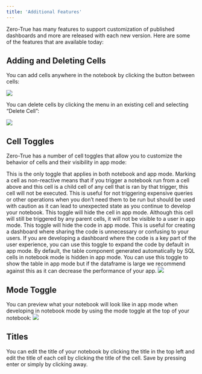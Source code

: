 ```yaml
---
title: 'Additional Features'
---
```


<Note>
  Zero-True has many features to support customization of published dashboards and more are released with each new version. Here are some of the features that are available today:
</Note>

## Adding and Deleting Cells

You can add cells anywhere in the notebook by clicking the button between cells:

<Frame>
  <img src="/images/cell_features.png" />
</Frame>

You can delete cells by clicking the menu in an existing cell and selecting “Delete Cell”:

<Frame>
  <img src="/images/delete_cell.png" />
</Frame>

## Cell Toggles

<Info>Zero-True has a number of cell toggles that allow you to customize the behavior of cells and their visibility in app mode:</Info>


<Steps>
  <Step title="Non-Reactive (Python/SQL cells)">
    This is the only toggle that applies in both notebook and app mode. Marking a cell as non-reactive means that if you trigger a notebook run from a cell above and this cell is a child cell of any cell that is ran by that trigger, this cell will not be executed. This is useful for not triggering expensive queries or other operations when you don’t need them to be run but should be used with caution as it can lead to unexpected state as you continue to develop your notebook.
  </Step>
  <Step title="Hide Cell (All cells)">
    This toggle will hide the cell in app mode. Although this cell will still be triggered by any parent cells, it will not be visible to a user in app mode.
  </Step>
  <Step title="Hide Code (Python/SQL cells)">
    This toggle will hide the code in app mode. This is useful for creating a dashboard where sharing the code is unnecessary or confusing to your users.
  </Step>
  <Step title="Expand Code (Python/SQL cells)">
    If you are developing a dashboard where the code is a key part of the user experience, you can use this toggle to expand the code by default in app mode.
  </Step>
  <Step title="Show Table (SQL cells)">
    By default, the table component generated automatically by SQL cells in notebook mode is hidden in app mode. You can use this toggle to show the table in app mode but if the dataframe is large we recommend against this as it can decrease the performance of your app.
  </Step>
</Steps>

<Frame>
  <img src="/images/cell_toggles.png" />
</Frame>

## Mode Toggle

<Card>
You can preview what your notebook will look like in app mode when developing in notebook mode by using the mode toggle at the top of your notebook:
</Card>

<Frame>
  <img src="/images/mode_toggle.png" />
</Frame>

## Titles

<Card>
  You can edit the title of your notebook by clicking the title in the top left and edit the title of each cell by clicking the title of the cell. Save by pressing enter or simply by clicking away.
</Card>




